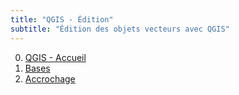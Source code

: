 ```yaml
---
title: "QGIS - Édition"
subtitle: "Édition des objets vecteurs avec QGIS"
---
```


0. [QGIS - Accueil](..)
1. [Bases](edition-01-bases.qmd)
1. [Accrochage](edition-02-accrochage.qmd)
